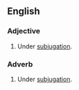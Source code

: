 ==English==

===Adjective===

{{en-adj|pos=[[under]] [[the]] [[yoke]]}}

# Under [[subjugation]].

===Adverb===
{{en-adv|pos=[[under]] [[the]] [[yoke]]}}

# Under [[subjugation]].
